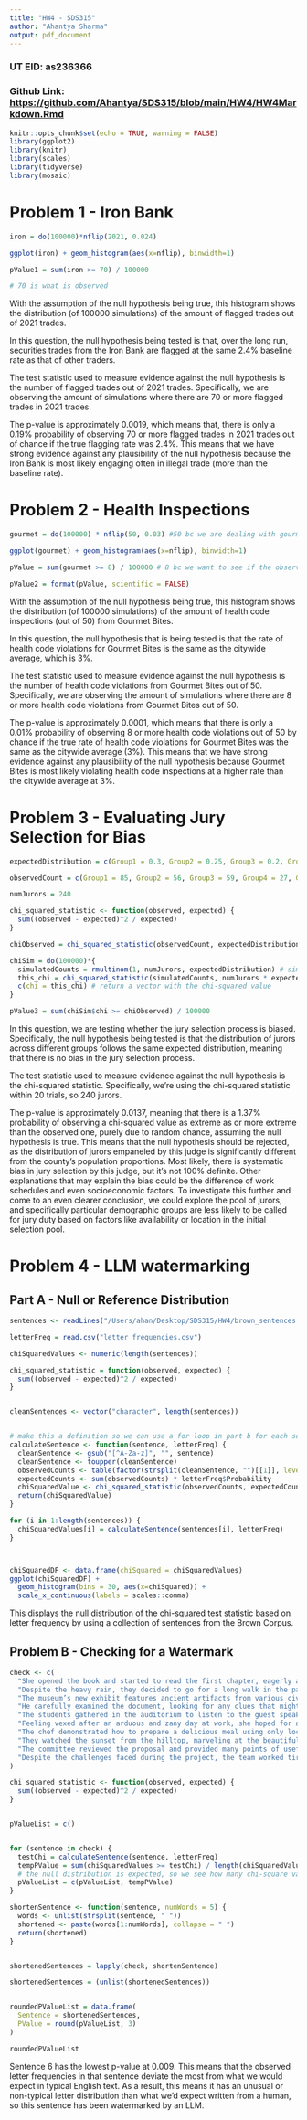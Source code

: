 ```yaml
---
title: "HW4 - SDS315"
author: "Ahantya Sharma"
output: pdf_document
---
```


### UT EID: as236366

### Github Link: <https://github.com/Ahantya/SDS315/blob/main/HW4/HW4Markdown.Rmd>

```r
knitr::opts_chunk$set(echo = TRUE, warning = FALSE)
library(ggplot2)
library(knitr)
library(scales)
library(tidyverse)
library(mosaic)
```

# Problem 1 - Iron Bank

```r

iron = do(100000)*nflip(2021, 0.024)

ggplot(iron) + geom_histogram(aes(x=nflip), binwidth=1)

pValue1 = sum(iron >= 70) / 100000

# 70 is what is observed 

```

With the assumption of the null hypothesis being true, this histogram shows the distribution (of 100000 simulations) of the amount of flagged trades out of 2021 trades. 

In this question, the null hypothesis being tested is that, over the long run, securities trades from the Iron Bank are flagged at the same 2.4% baseline rate as that of other traders. 

The test statistic used to measure evidence against the null hypothesis is the number of flagged trades out of 2021 trades. Specifically, we are observing the amount of simulations where there are 70 or more flagged trades in 2021 trades. 

The p-value is approximately 0.0019, which means that, there is only a 0.19% probability of observing 70 or more flagged trades in 2021 trades out of chance if the true flagging rate was 2.4%. This means that we have strong evidence against any plausibility of the null hypothesis because the Iron Bank is most likely engaging often in illegal trade (more than the baseline rate). 

# Problem 2 - Health Inspections

```r

gourmet = do(100000) * nflip(50, 0.03) #50 bc we are dealing with gourmet bites

ggplot(gourmet) + geom_histogram(aes(x=nflip), binwidth=1)

pValue = sum(gourmet >= 8) / 100000 # 8 bc we want to see if the observed number is happening at a higher rate than it should with chance

pValue2 = format(pValue, scientific = FALSE)

```

With the assumption of the null hypothesis being true, this histogram shows the distribution (of 100000 simulations) of the amount of health code inspections (out of 50) from Gourmet Bites. 

In this question, the null hypothesis that is being tested is that the rate of health code violations for Gourmet Bites is the same as the citywide average, which is 3%. 

The test statistic used to measure evidence against the null hypothesis is the number of health code violations from Gourmet Bites out of 50. Specifically, we are observing the amount of simulations where there are 8 or more health code violations from Gourmet Bites out of 50. 

The p-value is approximately 0.0001, which means that there is only a 0.01% probability of observing 8 or more health code violations out of 50 by chance if the true rate of health code violations for Gourmet Bites was the same as the citywide average (3%). This means that we have strong evidence against any plausibility of the null hypothesis because Gourmet Bites is most likely violating health code inspections at a higher rate than the citywide average at 3%. 

\newpage

# Problem 3 - Evaluating Jury Selection for Bias

```r

expectedDistribution = c(Group1 = 0.3, Group2 = 0.25, Group3 = 0.2, Group4 = 0.15, Group5 = 0.1)

observedCount = c(Group1 = 85, Group2 = 56, Group3 = 59, Group4 = 27, Group5 = 13)

numJurors = 240

chi_squared_statistic <- function(observed, expected) {
  sum((observed - expected)^2 / expected)
}

chiObserved = chi_squared_statistic(observedCount, expectedDistribution * numJurors)

chiSim = do(100000)*{
  simulatedCounts = rmultinom(1, numJurors, expectedDistribution) # simulates 1 distribution of 240 jurors across given expected distribution.
  this_chi = chi_squared_statistic(simulatedCounts, numJurors * expectedDistribution)
  c(chi = this_chi) # return a vector with the chi-squared value
}

pValue3 = sum(chiSim$chi >= chiObserved) / 100000

```

In this question, we are testing whether the jury selection process is biased. Specifically, the null hypothesis being tested is that the distribution of jurors across different groups follows the same expected distribution, meaning that there is no bias in the jury selection process.

The test statistic used to measure evidence against the null hypothesis is the chi-squared statistic. Specifically, we're using the chi-squared statistic within 20 trials, so 240 jurors.

The p-value is approximately 0.0137, meaning that there is a 1.37% probability of observing a chi-squared value as extreme as or more extreme than the observed one, purely due to random chance, assuming the null hypothesis is true. This means that the null hypothesis should be rejected, as the distribution of jurors empaneled by this judge is significantly different from the county’s population proportions. Most likely, there is systematic bias in jury selection by this judge, but it's not 100% definite. Other explanations that may explain the bias could be the difference of work schedules and even socioeconomic factors. To investigate this further and come to an even clearer conclusion, we could explore the pool of jurors, and specifically particular demographic groups are less likely to be called for jury duty based on factors like availability or location in the initial selection pool.

\newpage


# Problem 4 - LLM watermarking


## Part A - Null or Reference Distribution

```r
sentences <- readLines("/Users/ahan/Desktop/SDS315/HW4/brown_sentences.txt")

letterFreq = read.csv("letter_frequencies.csv")

chiSquaredValues <- numeric(length(sentences))

chi_squared_statistic = function(observed, expected) {
  sum((observed - expected)^2 / expected)
}


cleanSentences <- vector("character", length(sentences))


# make this a definition so we can use a for loop in part b for each sentence to check p value after getting this chi square value 
calculateSentence <- function(sentence, letterFreq) {
  cleanSentence <- gsub("[^A-Za-z]", "", sentence)
  cleanSentence <- toupper(cleanSentence)
  observedCounts <- table(factor(strsplit(cleanSentence, "")[[1]], levels = letterFreq$Letter))
  expectedCounts <- sum(observedCounts) * letterFreq$Probability
  chiSquaredValue <- chi_squared_statistic(observedCounts, expectedCounts)
  return(chiSquaredValue)
}

for (i in 1:length(sentences)) {
  chiSquaredValues[i] = calculateSentence(sentences[i], letterFreq)
}



chiSquaredDF <- data.frame(chiSquared = chiSquaredValues)
ggplot(chiSquaredDF) + 
  geom_histogram(bins = 30, aes(x=chiSquared)) + 
  scale_x_continuous(labels = scales::comma)

```

This displays the null distribution of the chi-squared test statistic based on letter frequency by using a collection of sentences from the Brown Corpus.

\newpage

## Problem B - Checking for a Watermark

```r

check <- c(
  "She opened the book and started to read the first chapter, eagerly anticipating what might come next.",
  "Despite the heavy rain, they decided to go for a long walk in the park, crossing the main avenue by the fountain in the center.",
  "The museum’s new exhibit features ancient artifacts from various civilizations around the world.",
  "He carefully examined the document, looking for any clues that might help solve the mystery.",
  "The students gathered in the auditorium to listen to the guest speaker’s inspiring lecture.",
  "Feeling vexed after an arduous and zany day at work, she hoped for a peaceful and quiet evening at home, cozying up after a quick dinner with some TV, or maybe a book on her upcoming visit to Auckland.",
  "The chef demonstrated how to prepare a delicious meal using only locally sourced ingredients, focusing mainly on some excellent dinner recipes from Spain.",
  "They watched the sunset from the hilltop, marveling at the beautiful array of colors in the sky.",
  "The committee reviewed the proposal and provided many points of useful feedback to improve the project’s effectiveness.",
  "Despite the challenges faced during the project, the team worked tirelessly to ensure its successful completion, resulting in a product that exceeded everyone’s expectations."
)

chi_squared_statistic <- function(observed, expected) {
  sum((observed - expected)^2 / expected)
}


pValueList = c()


for (sentence in check) {
  testChi = calculateSentence(sentence, letterFreq)
  tempPValue = sum(chiSquaredValues >= testChi) / length(chiSquaredValues)
  # the null distribution is expected, so we see how many chi-square values that are expected are more than the observed chi-square values for the p-value. if the p-value is small here, it means that the observed chi-square value deviates a lot from the regular count of a normal sentence, so it's most likely LLM watermarked as it's not close to the expected count of a normal sentence. 
  pValueList = c(pValueList, tempPValue)
}

shortenSentence <- function(sentence, numWords = 5) {
  words <- unlist(strsplit(sentence, " "))
  shortened <- paste(words[1:numWords], collapse = " ")
  return(shortened)
}


shortenedSentences = lapply(check, shortenSentence)

shortenedSentences = (unlist(shortenedSentences))


roundedPValueList = data.frame(
  Sentence = shortenedSentences,
  PValue = round(pValueList, 3)
)

roundedPValueList


```

Sentence 6 has the lowest p-value at 0.009. This means that the observed letter frequencies in that sentence deviate the most from what we would expect in typical English text. As a result, this means it has an unusual or non-typical letter distribution than what we'd expect written from a human, so this sentence has been watermarked by an LLM. 